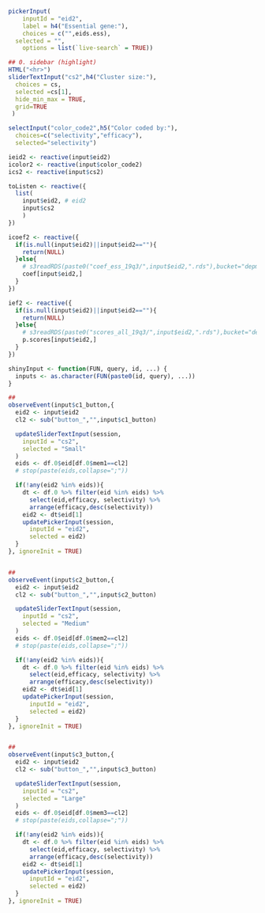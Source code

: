 ```r


pickerInput(
	inputId = "eid2",
	label = h4("Essential gene:"),
	choices = c("",eids.ess),
  selected = "",
	options = list(`live-search` = TRUE))

## 0. sidebar (highlight)
HTML("<hr>")
sliderTextInput("cs2",h4("Cluster size:"),
  choices = cs,
  selected =cs[1],
  hide_min_max = TRUE,
  grid=TRUE
 )

selectInput("color_code2",h5("Color coded by:"),
  choices=c("selectivity","efficacy"),
  selected="selectivity")
```

```r
ieid2 <- reactive(input$eid2)
icolor2 <- reactive(input$color_code2)
ics2 <- reactive(input$cs2)

toListen <- reactive({
  list(
    input$eid2, # eid2
    input$cs2
    )
})

icoef2 <- reactive({
  if(is.null(input$eid2)||input$eid2==""){
    return(NULL)
  }else{
    # s3readRDS(paste0("coef_ess_19q3/",input$eid2,".rds"),bucket="depmap")
    coef[input$eid2,]
  }
})

ief2 <- reactive({
  if(is.null(input$eid2)||input$eid2==""){
    return(NULL)
  }else{
    # s3readRDS(paste0("scores_all_19q3/",input$eid2,".rds"),bucket="depmap")
    p.scores[input$eid2,]
  }
})

shinyInput <- function(FUN, query, id, ...) {
  inputs <- as.character(FUN(paste0(id, query), ...))
}

##
observeEvent(input$c1_button,{
  eid2 <- input$eid2
  cl2 <- sub("button_","",input$c1_button)

  updateSliderTextInput(session,
    inputId = "cs2",
    selected = "Small"
  )
  eids <- df.0$eid[df.0$mem1==cl2]
  # stop(paste(eids,collapse=";"))

  if(!any(eid2 %in% eids)){
    dt <- df.0 %>% filter(eid %in% eids) %>%
      select(eid,efficacy, selectivity) %>%
      arrange(efficacy,desc(selectivity))
    eid2 <- dt$eid[1]
    updatePickerInput(session,
      inputId = "eid2",
      selected = eid2)
  }
}, ignoreInit = TRUE)


##
observeEvent(input$c2_button,{
  eid2 <- input$eid2
  cl2 <- sub("button_","",input$c2_button)

  updateSliderTextInput(session,
    inputId = "cs2",
    selected = "Medium"
  )
  eids <- df.0$eid[df.0$mem2==cl2]
  # stop(paste(eids,collapse=";"))

  if(!any(eid2 %in% eids)){
    dt <- df.0 %>% filter(eid %in% eids) %>%
      select(eid,efficacy, selectivity) %>%
      arrange(efficacy,desc(selectivity))
    eid2 <- dt$eid[1]
    updatePickerInput(session,
      inputId = "eid2",
      selected = eid2)
  }
}, ignoreInit = TRUE)


##
observeEvent(input$c3_button,{
  eid2 <- input$eid2
  cl2 <- sub("button_","",input$c3_button)

  updateSliderTextInput(session,
    inputId = "cs2",
    selected = "Large"
  )
  eids <- df.0$eid[df.0$mem3==cl2]
  # stop(paste(eids,collapse=";"))

  if(!any(eid2 %in% eids)){
    dt <- df.0 %>% filter(eid %in% eids) %>%
      select(eid,efficacy, selectivity) %>%
      arrange(efficacy,desc(selectivity))
    eid2 <- dt$eid[1]
    updatePickerInput(session,
      inputId = "eid2",
      selected = eid2)
  }
}, ignoreInit = TRUE)
```
